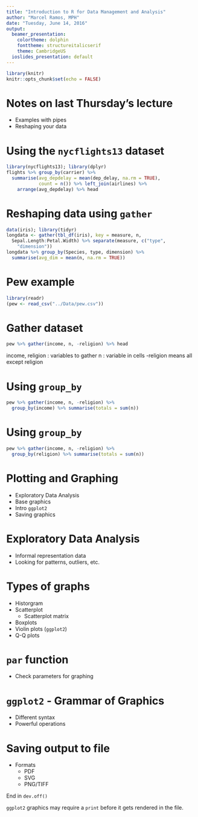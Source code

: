 ```yaml
---
title: "Introduction to R for Data Management and Analysis"
author: "Marcel Ramos, MPH"
date: "Tuesday, June 14, 2016"
output:
  beamer_presentation:
    colortheme: dolphin
    fonttheme: structureitalicserif
    theme: CambridgeUS
  ioslides_presentation: default
---
```


```r
library(knitr)
knitr::opts_chunk$set(echo = FALSE)
```

# Notes on last Thursday's lecture

* Examples with pipes
* Reshaping your data

# Using the `nycflights13` dataset

```r
library(nycflights13); library(dplyr)
flights %>% group_by(carrier) %>%
  summarise(avg_depdelay = mean(dep_delay, na.rm = TRUE),
            count = n()) %>% left_join(airlines) %>%
    arrange(avg_depdelay) %>% head
```

# Reshaping data using `gather`

```r
data(iris); library(tidyr)
longdata <- gather(tbl_df(iris), key = measure, n,
  Sepal.Length:Petal.Width) %>% separate(measure, c("type",
    "dimension"))
longdata %>% group_by(Species, type, dimension) %>%
  summarise(avg_dim = mean(n, na.rm = TRUE))
```

# Pew example

```r
library(readr)
(pew <- read_csv("../Data/pew.csv"))
```

# Gather dataset

```r
pew %>% gather(income, n, -religion) %>% head
```

income, religion : variables to gather 
n : variable in cells 
-religion means all except religion

# Using `group_by`

```r
pew %>% gather(income, n, -religion) %>%
  group_by(income) %>% summarise(totals = sum(n))
```

# Using `group_by`

```r
pew %>% gather(income, n, -religion) %>%
  group_by(religion) %>% summarise(totals = sum(n))
```

# Plotting and Graphing

* Exploratory Data Analysis
* Base graphics
* Intro `ggplot2`
* Saving graphics

# Exploratory Data Analysis

* Informal representation data
* Looking for patterns, outliers, etc.

# Types of graphs

* Historgram
* Scatterplot
    * Scatterplot matrix
* Boxplots
* Violin plots (`ggplot2`)
* Q-Q plots

# `par` function

* Check parameters for graphing

# `ggplot2` - Grammar of Graphics

* Different syntax
* Powerful operations

# Saving output to file

* Formats
    * PDF
    * SVG
    * PNG/TIFF

End in `dev.off()`

`ggplot2` graphics may require a `print` before it gets rendered in the
file. 

